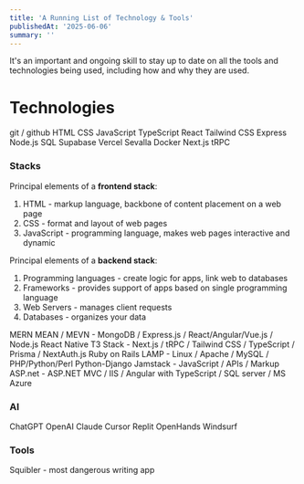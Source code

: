 ```yaml
---
title: 'A Running List of Technology & Tools'
publishedAt: '2025-06-06'
summary: ''
---
```


It's an important and ongoing skill to stay up to date on all the tools and technologies being used, including how and why they are used.  

# Technologies

git / github
HTML
CSS
JavaScript
TypeScript
React
Tailwind CSS
Express
Node.js
SQL
Supabase
Vercel
Sevalla
Docker
Next.js
tRPC

### Stacks
Principal elements of a **frontend stack**:
1. HTML - markup language, backbone of content placement on a web page
2. CSS - format and layout of web pages
3. JavaScript - programming language, makes web pages interactive and dynamic

Principal elements of a **backend stack**:
1. Programming languages - create logic for apps, link web to databases
2. Frameworks - provides support of apps based on single programming language
3. Web Servers - manages client requests
4. Databases - organizes your data

MERN MEAN / MEVN - MongoDB / Express.js / React/Angular/Vue.js / Node.js
React Native
T3 Stack - Next.js / tRPC / Tailwind CSS / TypeScript / Prisma / NextAuth.js
Ruby on Rails
LAMP - Linux / Apache / MySQL / PHP/Python/Perl
Python-Django
Jamstack - JavaScript / APIs / Markup
ASP.net - ASP.NET MVC / IIS / Angular with TypeScript / SQL server / MS Azure

### AI
ChatGPT
OpenAI
Claude
Cursor
Replit
OpenHands
Windsurf

### Tools
Squibler - most dangerous writing app
